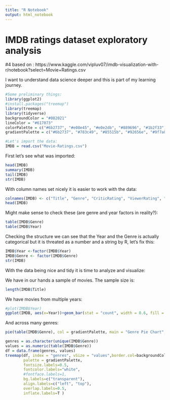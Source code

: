 ```yaml
---
title: "R Notebook"
output: html_notebook
---
```


# IMDB ratings dataset exploratory analysis

#4 based on : https://www.kaggle.com/vipluv07/imdb-visualization-with-r/notebook?select=Movie+Ratings.csv

I want to understand data science deeper and this is part of my learning journey.


```r
#Some preliminary things: 
library(ggplot2)
#install.packages("treemap")
library(treemap)
library(tidyverse)
backgroundColor = "#082021"
lineColor = "#617073"
colorPalette = c("#6b2737", "#e08e45", "#e0e2db", "#889696", "#1b2f33")
gradientPalette = c("#6b2737", "#783c49", "#85515b", "#92656e", "#9f7a80", "#ac8f92", "#b9a4a4", "#c6b8b7", "#d3cdc9", "#e0e2db")
```





```r

#Let's import the data:
IMDB = read.csv("Movie-Ratings.csv")

```

First let's see what was imported:

```r
head(IMDB)
summary(IMDB)
tail(IMDB)
str(IMDB)
```

With column names set nicely it is easier to work with the data:

```r
colnames(IMDB) <- c("Title", "Genre", "CriticRating", "ViewerRating", "Budget", "Year")
head(IMDB)
```

Might make sense to check these (are genre and year factors in reality?):

```r
table(IMDB$Genre)
table(IMDB$Year)
```

Checking the structure we can see that the Year and the Genre is actually categorical but it is threated as a number and a string by R, let's fix this:

```r
IMDB$Year <-factor(IMDB$Year)
IMDB$Genre <- factor(IMDB$Genre)
str(IMDB)
```

With the data being nice and tidy it is time to analyze and visualize:

We have in our hands a sample of movies. The sample size is:

```r
length(IMDB$Title)
```

We have movies from multiple years:

```r
#plot(IMDB$Year)
ggplot(IMDB, aes(x=Year))+geom_bar(stat = "count", width = 0.6, fill = colorPalette[1]) + theme(panel.background = element_rect(fill=backgroundColor, colour = lineColor))


```
And across many genres: 
```r
pie(table(IMDB$Genre), col = gradientPalette, main = "Genre Pie Chart", border = "white")

genres = as.character(unique(IMDB$Genre))
values = as.numeric(table(IMDB$Genre))
df = data.frame(genres, values)
treemap(df, index = "genres", vSize = "values",border.col=backgroundColor, border.lwds=1, title="Genre distributtion", 
        palette = gradientPalette, 
        fontsize.labels=0.5,
        fontcolor.labels="white",
        #fontface.labels=1,            
        bg.labels=c("transparent"),              
        align.labels=c("left", "top"),                                  
        overlap.labels=0.5,
        inflate.labels=T )


```

